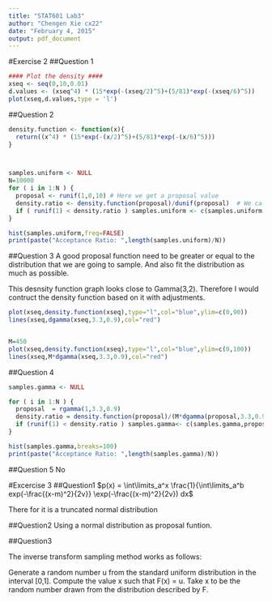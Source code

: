 ```yaml
---
title: "STAT601 Lab3"
author: "Chengen Xie cx22"
date: "February 4, 2015"
output: pdf_document
---
```


#Exercise 2
##Question 1
```r
#### Plot the density ####
xseq <- seq(0,10,0.01)
d.values <- (xseq^4) * (15*exp(-(xseq/2)^5)+(5/81)*exp(-(xseq/6)^5))
plot(xseq,d.values,type = 'l')
```

##Question 2
```r
density.function <- function(x){
  return((x^4) * (15*exp(-(x/2)^5)+(5/81)*exp(-(x/6)^5)))
}



samples.uniform <- NULL
N=10000
for ( i in 1:N ) {
  proposal <- runif(1,0,10) # Here we get a proposal value
  density.ratio <- density.function(proposal)/dunif(proposal)  # We calculate the ratio of the densities
  if ( runif(1) < density.ratio ) samples.uniform <- c(samples.uniform,proposal) # If a random uniform is lower than our ratio, we accept our sample, otherwise we reject. Then we repeat this process
}

hist(samples.uniform,freq=FALSE)
print(paste("Acceptance Ratio: ",length(samples.uniform)/N))

```

##Question 3
A good proposal function need to be greater or equal to the distribution that we are going to sample. And also fit the distribution as much as possible.

This desnsity function graph looks close to Gamma(3,2). Therefore I would contruct the density function based on it with adjustments.

```r

plot(xseq,density.function(xseq),type="l",col="blue",ylim=c(0,90))
lines(xseq,dgamma(xseq,3.3,0.9),col="red")


M=450
plot(xseq,density.function(xseq),type="l",col="blue",ylim=c(0,100))
lines(xseq,M*dgamma(xseq,3.3,0.9),col="red")
```

##Question 4
```r
samples.gamma <- NULL

for ( i in 1:N ) {
  proposal  = rgamma(1,3.3,0.9) 
  density.ratio = density.function(proposal)/(M*dgamma(proposal,3.3,0.9)) 
  if (runif(1) < density.ratio ) samples.gamma<- c(samples.gamma,proposal)
}

hist(samples.gamma,breaks=100)
print(paste("Acceptance Ratio: ",length(samples.gamma)/N))
```

##Question 5
No

#Excercise 3
##Question1
$p(x) = \int\limits_a^x \frac{1}{\int\limits_a^b exp(-\frac{(x-m)^2}{2v}} \exp(-\frac{(x-m)^2}{2v}) dx$

There for it is a truncated normal distribution

##Question2
Using a normal distribution as proposal funtion.

##Question3


The inverse transform sampling method works as follows:

Generate a random number u from the standard uniform distribution in the interval [0,1].
Compute the value x such that F(x) = u.
Take x to be the random number drawn from the distribution described by F.
